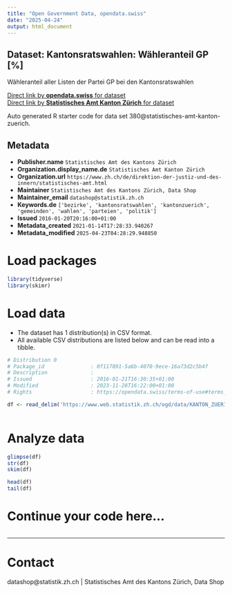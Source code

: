 ```yaml
---
title: "Open Government Data, opendata.swiss"
date: "2025-04-24"
output: html_document
---
```


## Dataset: Kantonsratswahlen: Wähleranteil GP [%]

Wähleranteil aller Listen der Partei GP bei den Kantonsratswahlen

[Direct link by **opendata.swiss** for dataset](https://opendata.swiss/de/dataset/krw-wahleranteil-gp)<br>
[Direct link by **Statistisches Amt Kanton Zürich** for dataset](https://www.zh.ch/de/politik-staat/gemeinden/gemeindeportraet.html)

Auto generated R starter code for data set 380@statistisches-amt-kanton-zuerich.

## Metadata

- **Publisher.name** `Statistisches Amt des Kantons Zürich`
- **Organization.display_name.de** `Statistisches Amt Kanton Zürich`
- **Organization.url** `https://www.zh.ch/de/direktion-der-justiz-und-des-innern/statistisches-amt.html`
- **Maintainer** `Statistisches Amt des Kantons Zürich, Data Shop`
- **Maintainer_email** `datashop@statistik.zh.ch`
- **Keywords.de** `['bezirke', 'kantonsratswahlen', 'kantonzuerich', 'gemeinden', 'wahlen', 'parteien', 'politik']`
- **Issued** `2016-01-20T20:16:00+01:00`
- **Metadata_created** `2021-01-14T17:28:33.940267`
- **Metadata_modified** `2025-04-23T04:28:29.948850`


# Load packages

```r

library(tidyverse)
library(skimr)

```

# Load data

-   The dataset has 1 distribution(s) in CSV format.
-   All available CSV distributions are listed below and can be read into a tibble.

```r

# Distribution 0
# Package_id               : 0f117891-5a6b-4070-9ece-16a73d2c5b4f
# Description              : 
# Issued                   : 2016-01-21T16:30:35+01:00
# Modified                 : 2023-11-28T16:22:00+01:00
# Rights                   : https://opendata.swiss/terms-of-use#terms_by

df <- read_delim('https://www.web.statistik.zh.ch/ogd/data/KANTON_ZUERICH_117.csv')



```

# Analyze data

```r

glimpse(df)
str(df)
skim(df)

head(df)
tail(df)

```

# Continue your code here...

```r

```

------------------------------------------------------------------------

# Contact

datashop@statistik.zh.ch | Statistisches Amt des Kantons Zürich, Data Shop
